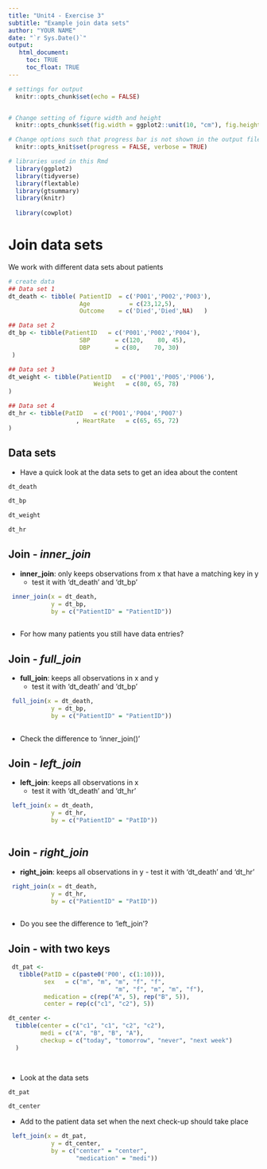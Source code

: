 ```yaml
---
title: "Unit4 - Exercise 3"
subtitle: "Example join data sets"
author: "YOUR NAME"
date: "`r Sys.Date()`"
output: 
   html_document:
     toc: TRUE
     toc_float: TRUE
---
```


```r
# settings for output
  knitr::opts_chunk$set(echo = FALSE)


# Change setting of figure width and height
  knitr::opts_chunk$set(fig.width = ggplot2::unit(10, "cm"), fig.height = ggplot2::unit(8, "cm"))

# Change options such that progress bar is not shown in the output file <- NEW!!!
  knitr::opts_knit$set(progress = FALSE, verbose = TRUE)

# libraries used in this Rmd
  library(ggplot2)
  library(tidyverse)
  library(flextable)
  library(gtsummary)
  library(knitr)
  
  library(cowplot)
```


# Join data sets
We work with different data sets about patients

```r
# create data
## Data set 1
dt_death <- tibble( PatientID  = c('P001','P002','P003'),
                    Age           = c(23,12,5),
                    Outcome    = c('Died','Died',NA)   )

## Data set 2
dt_bp <- tibble(PatientID   = c('P001','P002','P004'),
                    SBP       = c(120,    80, 45),
                    DBP       = c(80,    70, 30)
 )

## Data set 3
dt_weight <- tibble(PatientID   = c('P001','P005','P006'),
                        Weight   = c(80, 65, 78)
)

## Data set 4
dt_hr <- tibble(PatID   = c('P001','P004','P007')
                   , HeartRate   = c(65, 65, 72)
)

```


## Data sets

- Have a quick look at the data sets to get an idea about the content

```r
dt_death
```


```r
dt_bp
```


```r
dt_weight
```

```r
dt_hr
```

## Join - *inner_join*

* **inner_join**: only keeps observations from x that have a matching key in y
   - test it with 'dt_death' and 'dt_bp'

```r
 
 inner_join(x = dt_death,
            y = dt_bp,
            by = c("PatientID" = "PatientID"))
 
```

- For how many patients you still have data entries?

## Join - *full_join*

* **full_join**: keeps all observations in x and y
    - test it with 'dt_death' and 'dt_bp'

```r
 
 full_join(x = dt_death,
            y = dt_bp,
            by = c("PatientID" = "PatientID"))
 
```


- Check the difference to 'inner_join()'

## Join - *left_join*

* **left_join**:   keeps all observations in x
   - test it with 'dt_death' and 'dt_hr'

```r
 
 left_join(x = dt_death,
            y = dt_hr,
            by = c("PatientID" = "PatID"))
 
```

## Join - *right_join*

* **right_join**:   keeps all observations in y
      - test it with 'dt_death' and 'dt_hr'

```r
 
 right_join(x = dt_death,
            y = dt_hr,
            by = c("PatientID" = "PatID"))
 
```


- Do you see the difference to 'left_join'?


## Join - with two keys
```r
 dt_pat <-
   tibble(PatID = c(paste0('P00', c(1:10))),
          sex   = c("m", "m", "m", "f", "f",
                              "m", "f", "m", "m", "f"),
          medication = c(rep("A", 5), rep("B", 5)),
          center = rep(c("c1", "c2"), 5))

dt_center <-
  tibble(center = c("c1", "c1", "c2", "c2"),
         medi = c("A", "B", "B", "A"),
         checkup = c("today", "tomorrow", "never", "next week")
  )

 
```

- Look at the data sets

```r
dt_pat
```


```r
dt_center
```


- Add to the patient data set when the next check-up should take place


```r
 
 left_join(x = dt_pat,
            y = dt_center,
            by = c("center" = "center",
                   "medication" = "medi"))
 
```